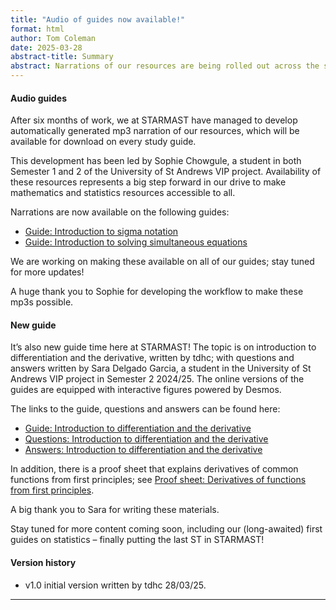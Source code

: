 ```yaml
---
title: "Audio of guides now available!"
format: html
author: Tom Coleman
date: 2025-03-28
abstract-title: Summary
abstract: Narrations of our resources are being rolled out across the site; plus a new guide!
---
```


#### Audio guides {-}

After six months of work, we at STARMAST have managed to develop automatically generated mp3 narration of our resources, which will be available for download on every study guide. 

This development has been led by Sophie Chowgule, a student in both Semester 1 and 2 of the University of St Andrews VIP project. Availability of these resources represents a big step forward in our drive to make mathematics and statistics resources accessible to all.

Narrations are now available on the following guides:

- [Guide: Introduction to sigma notation](../studyguides/sigmanotation.qmd)
- [Guide: Introduction to solving simultaneous equations](../studyguides/introtosimeqs.qmd)

We are working on making these available on all of our guides; stay tuned for more updates!

A huge thank you to Sophie for developing the workflow to make these mp3s possible. 

#### New guide {-}

It's also new guide time here at STARMAST! The topic is on introduction to differentiation and the derivative, written by tdhc; with questions and answers written by Sara Delgado Garcia, a student in the University of St Andrews VIP project in Semester 2 2024/25. The online versions of the guides are equipped with interactive figures powered by Desmos. 

The links to the guide, questions and answers can be found here:

- [Guide: Introduction to differentiation and the derivative](../studyguides/introtodifferentiation.qmd)
- [Questions: Introduction to differentiation and the derivative](../questions/qs-introtodifferentiation.qmd)
- [Answers: Introduction to differentiation and the derivative](../answers/as-introtodifferentiation.qmd)

In addition, there is a proof sheet that explains derivatives of common functions from first principles; see [Proof sheet: Derivatives of functions from first principles](../proofsheets/ps-introtodifferentiation.qmd).

A big thank you to Sara for writing these materials.

Stay tuned for more content coming soon, including our (long-awaited) first guides on statistics -- finally putting the last ST in STARMAST!

#### Version history {-}

- v1.0 initial version written by tdhc 28/03/25.

---